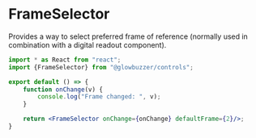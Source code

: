 # FrameSelector

Provides a way to select preferred frame of reference (normally used in combination with a digital readout component).

```jsx demo
import * as React from "react";
import {FrameSelector} from "@glowbuzzer/controls";

export default () => {
    function onChange(v) {
        console.log("Frame changed: ", v);
    }

    return <FrameSelector onChange={onChange} defaultFrame={2}/>;
}
```


